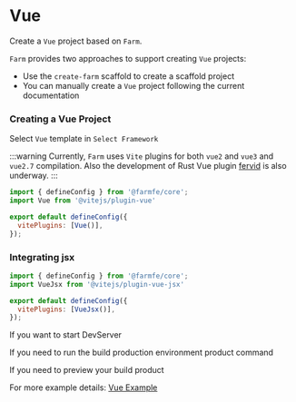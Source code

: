 
# Vue

Create a `Vue` project based on `Farm`.

`Farm` provides two approaches to support creating `Vue` projects: 
- Use the `create-farm` scaffold to create a scaffold project
- You can manually create a `Vue` project following the current documentation

### Creating a Vue Project

<PackageManagerTabs command="npm create farm@latest" />

Select `Vue` template in `Select Framework`

:::warning
Currently, `Farm` uses `Vite` plugins for both `vue2` and `vue3` and `vue2.7` compilation. Also the development of Rust Vue plugin [fervid](https://github.com/phoenix-ru/fervid) is also underway.
:::

```javascript title="farm.config.ts"
import { defineConfig } from '@farmfe/core';
import Vue from '@vitejs/plugin-vue'

export default defineConfig({
  vitePlugins: [Vue()],
});
```

### Integrating jsx

```javascript title="farm.config.ts"
import { defineConfig } from '@farmfe/core';
import VueJsx from '@vitejs/plugin-vue-jsx'

export default defineConfig({
  vitePlugins: [VueJsx()],
});
```

If you want to start DevServer

<PackageManagerTabs command="pnpm dev" />

If you need to run the build production environment product command

<PackageManagerTabs command="pnpm build" />

If you need to preview your build product

<PackageManagerTabs command="pnpm preview" />

For more example details: [Vue Example](https://github.com/farm-fe/farm/tree/main/examples/vite-adapter-vue)
